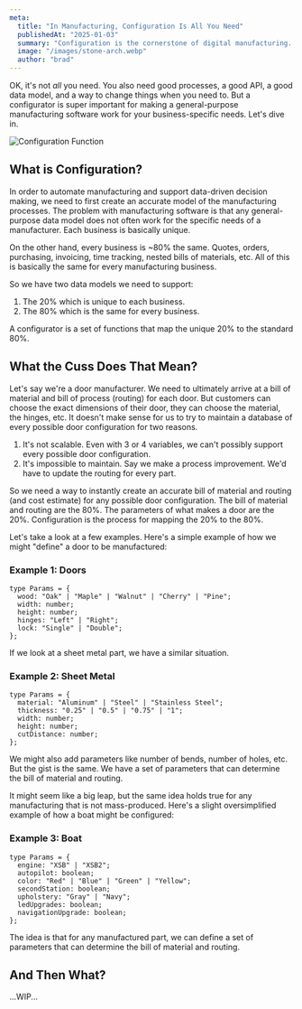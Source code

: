 ```yaml
---
meta:
  title: "In Manufacturing, Configuration Is All You Need"
  publishedAt: "2025-01-03"
  summary: "Configuration is the cornerstone of digital manufacturing. It's the foundation that enables manufacturers to create custom products and services that meet the unique needs of their customers."
  image: "/images/stone-arch.webp"
  author: "brad"
---
```


OK, it's not _all_ you need. You also need good processes, a good API, a good data model, and a way to change things when you need to. But a configurator is super important for making a general-purpose manufacturing software work for your business-specific needs. Let's dive in.

![Configuration Function](/images/configuration-function.webp)

## What is Configuration?

In order to automate manufacturing and support data-driven decision making, we need to first create an accurate model of the manufacturing processes. The problem with manufacturing software is that any general-purpose data model does not often work for the specific needs of a manufacturer. Each business is basically unique.

On the other hand, every business is ~80% the same. Quotes, orders, purchasing, invoicing, time tracking, nested bills of materials, etc. All of this is basically the same for every manufacturing business.

So we have two data models we need to support:

1. The 20% which is unique to each business.
2. The 80% which is the same for every business.

A configurator is a set of functions that map the unique 20% to the standard 80%.

## What the Cuss Does That Mean?

Let's say we're a door manufacturer. We need to ultimately arrive at a bill of material and bill of process (routing) for each door. But customers can choose the exact dimensions of their door, they can choose the material, the hinges, etc. It doesn't make sense for us to try to maintain a database of every possible door configuration for two reasons.

1. It's not scalable. Even with 3 or 4 variables, we can't possibly support every possible door configuration.
2. It's impossible to maintain. Say we make a process improvement. We'd have to update the routing for every part.

So we need a way to instantly create an accurate bill of material and routing (and cost estimate) for any possible door configuration. The bill of material and routing are the 80%. The parameters of what makes a door are the 20%. Configuration is the process for mapping the 20% to the 80%.

Let's take a look at a few examples. Here's a simple example of how we might "define" a door to be manufactured:

### Example 1: Doors

```tsx
type Params = {
  wood: "Oak" | "Maple" | "Walnut" | "Cherry" | "Pine";
  width: number;
  height: number;
  hinges: "Left" | "Right";
  lock: "Single" | "Double";
};
```

If we look at a sheet metal part, we have a similar situation.

### Example 2: Sheet Metal

```tsx
type Params = {
  material: "Aluminum" | "Steel" | "Stainless Steel";
  thickness: "0.25" | "0.5" | "0.75" | "1";
  width: number;
  height: number;
  cutDistance: number;
};
```

We might also add parameters like number of bends, number of holes, etc. But the gist is the same. We have a set of parameters that can determine the bill of material and routing.

It might seem like a big leap, but the same idea holds true for any manufacturing that is not mass-produced. Here's a slight oversimplified example of how a boat might be configured:

### Example 3: Boat

```tsx
type Params = {
  engine: "XSB" | "XSB2";
  autopilot: boolean;
  color: "Red" | "Blue" | "Green" | "Yellow";
  secondStation: boolean;
  upholstery: "Gray" | "Navy";
  ledUpgrades: boolean;
  navigationUpgrade: boolean;
};
```

The idea is that for any manufactured part, we can define a set of parameters that can determine the bill of material and routing.

## And Then What?

...WIP...
